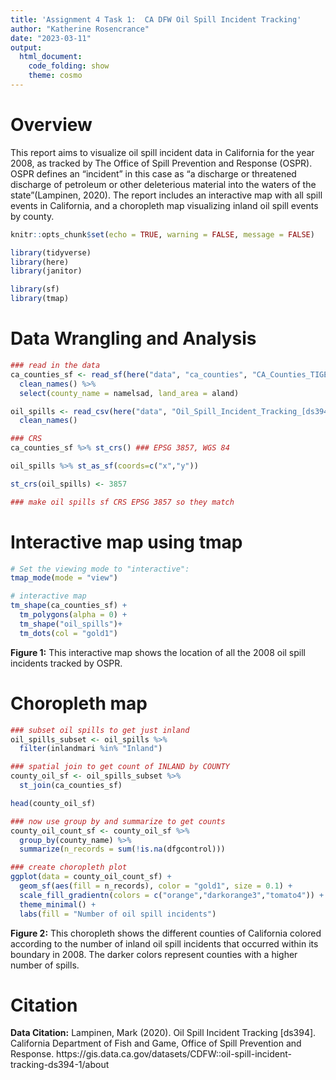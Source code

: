 ```yaml
---
title: 'Assignment 4 Task 1:  CA DFW Oil Spill Incident Tracking'
author: "Katherine Rosencrance"
date: "2023-03-11"
output:
  html_document: 
    code_folding: show
    theme: cosmo
---
```

# Overview
This report aims to visualize oil spill incident data in California for the year 2008, as tracked by The Office of Spill Prevention and Response (OSPR). OSPR defines an "incident" in this case as "a discharge or threatened discharge of petroleum or other deleterious material into the waters of the state"(Lampinen, 2020). The report includes an interactive map with all spill events in California, and a choropleth map visualizing inland oil spill events by county.


```r
knitr::opts_chunk$set(echo = TRUE, warning = FALSE, message = FALSE)

library(tidyverse)
library(here)
library(janitor)

library(sf)
library(tmap)
```

# Data Wrangling and Analysis
```r
### read in the data
ca_counties_sf <- read_sf(here("data", "ca_counties", "CA_Counties_TIGER2016.shp")) %>% 
  clean_names() %>% 
  select(county_name = namelsad, land_area = aland)

oil_spills <- read_csv(here("data", "Oil_Spill_Incident_Tracking_[ds394].csv")) %>% 
  clean_names()
```

```r
### CRS
ca_counties_sf %>% st_crs() ### EPSG 3857, WGS 84

oil_spills %>% st_as_sf(coords=c("x","y"))

st_crs(oil_spills) <- 3857

### make oil spills sf CRS EPSG 3857 so they match


```

# Interactive map using tmap
```r
# Set the viewing mode to "interactive":
tmap_mode(mode = "view")

# interactive map
tm_shape(ca_counties_sf) +
  tm_polygons(alpha = 0) +
  tm_shape("oil_spills")+
  tm_dots(col = "gold1")
```

**Figure 1:** This interactive map shows the location of all the 2008 oil spill incidents tracked by OSPR. 


# Choropleth map
```r
### subset oil spills to get just inland
oil_spills_subset <- oil_spills %>% 
  filter(inlandmari %in% "Inland")

### spatial join to get count of INLAND by COUNTY
county_oil_sf <- oil_spills_subset %>% 
  st_join(ca_counties_sf)

head(county_oil_sf)

### now use group by and summarize to get counts
county_oil_count_sf <- county_oil_sf %>% 
  group_by(county_name) %>%
  summarize(n_records = sum(!is.na(dfgcontrol)))
```

```r
### create choropleth plot
ggplot(data = county_oil_count_sf) +
  geom_sf(aes(fill = n_records), color = "gold1", size = 0.1) +
  scale_fill_gradientn(colors = c("orange","darkorange3","tomato4")) +
  theme_minimal() +
  labs(fill = "Number of oil spill incidents")
```

**Figure 2:** This choropleth shows the different counties of California colored according to the number of inland oil spill incidents that occurred within its boundary in 2008. The darker colors represent counties with a higher number of spills.

# Citation
**Data Citation:** Lampinen, Mark (2020). Oil Spill Incident Tracking [ds394]. California Department of Fish and Game, Office of Spill Prevention and Response. https://gis.data.ca.gov/datasets/CDFW::oil-spill-incident-tracking-ds394-1/about
